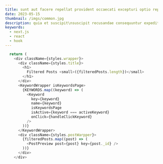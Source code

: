 ```yaml
---
title: sunt aut facere repellat provident occaecati excepturi optio reprehenderit
date: 2023-05-15
thumbnail: /imgs/common.jpg
description: quia et suscipit\nsuscipit recusandae consequuntur expedita et cum\nreprehenderit molestiae ut ut quas totam\nnostrum rerum est autem sunt rem eveniet architecto
keywords:
  - next.js
  - react
  - hook
---
```


```js
  return (
    <div className={styles.wrapper}>
      <div className={styles.title}>
        <h1>
          Filtered Posts <small>({filteredPosts.length})</small>
        </h1>
      </div>
      <KeywordWrapper isKeywordsPage>
        {KEYWORDS.map((keyword) => (
          <Keyword
            key={keyword}
            name={keyword}
            isKeywordsPage
            isActive={keyword === activeKeyword}
            onClick={handleClickKeyword}
          />
        ))}
      </KeywordWrapper>
      <div className={styles.postWarpper}>
        {filteredPosts.map((post) => (
          <PostPreview post={post} key={post._id} />
        ))}
      </div>
    </div>
```
